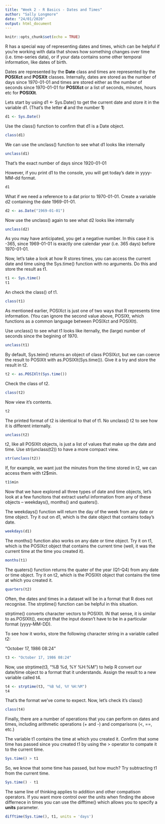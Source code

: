 ```yaml
---
title: "Week 2 - R Basics - Dates and Times"
author: "Sally Longmore"
date: "24/01/2020"
output: html_document
---
```


```r
knitr::opts_chunk$set(echo = TRUE)
```

R has a special way of representing dates and times, which can be helpful if you're working with data that shows how something changes over time (i.e. time-series data), or if your data contains some other temporal information, like dates of birth.

Dates are represented by the **Date** class and times are represented by the **POSIXct** and **POSXlt** classes. Internally, dates are stored as the number of days since 1970-01-01 and times are stored either as the number of seconds since 1970-01-01 for **POSIXct** or a list of seconds, minutes, hours etc for **POSIXlt**.

Lets start by using d1 <- Sys.Date() to get the current date and store it in the variable d1. (That's the letter **d** and the number **1**)

```r
d1 <- Sys.Date()
```

Use the class() function to confirm that d1 is a Date object.

```r
class(d1)
```

We can use the unclass() function to see what d1 looks like internally

```r
unclass(d1)
```

That's the exact number of days since 1920-01-01

However, if you print d1 to the console, you will get today's date in yyyy-MM-dd format.

```r
d1
```

What if we need a reference to a dat prior to 1970-01-01. Create a variable d2 containing the date 1969-01-01.

```r
d2 <- as.Date("1969-01-01")
```

Now use the unclass() again to see what d2 looks like internally

```r
unclass(d2)
```

As you may have anticipated, you get a negative number. In this case it is -365, since 1969-01-01 is exactly one calendar year (i.e. 365 days) before 1970-01-01.

Now, let's take a look at how R stores times, you can access the current date and time using the Sys.time() function with no arguments. Do this and store the result as t1.

```r
t1 <- Sys.time()
t1
```

An check the class() of t1.

```r
class(t1)
```

As mentioned earlier, POSIXct is just one of two ways that R represents time information. (You can ignore the second value above, POSIXt, which functions as a common language between POSIXct and POSIXlt).  

Use unclass() to see what t1 looks like iternally, the (large) number of seconds since the begining of 1970.

```r
unclass(t1)
```

By default, Sys.teim() returns an object of class POSIXct, but we can coerce the result to POSIXlt with as.POSIXlt(Sys.time()). Give it a try and store the result in t2.

```r
t2 <- as.POSIXlt(Sys.time())
```

Check the class of t2.

```r
class(t2)
```

Now view it's contents.

```r
t2
```

The printed format of t2 is identical to that of t1. No unclass() t2 to see how it is different internally.

```r
unclass(t2)
```

t2, like all POSIXlt objects, is just a list of values that make up the date and time. Use str(unclass(t2)) to have a more compact view.

```r
str(unclass(t2))
```

If, for example, we want just the minutes from the time stored in t2, we can access them with t2$min.

```r
t1$min
```

Now that we have explored all three types of date and time objects, let's look at a few funcitons that extract useful information from any of these objects -- weekdays(), months() and quaters().

The weekdays() function will return the day of the week from any date or time object. Try it out on d1, which is the date object that contains today's date.

```r
weekdays(d1)
```

The months() function also works on any date or time object. Try it on t1, which is the POSIXct object that contains the current time (well, it was the current time at the time you created it).

```r
months(t1)
```

The quaters() function returns the quater of the year (Q1-Q4) from any date or time object. Try it on t2, which is the POSIXlt object that contains the time at which you created it.

```r
quarters(t2)
```

Often, the dates and times in a dataset will be in a format that R does not recognise. The strptime() function can be helpful in this situation.

strptime() converts character vectors to POSIXlt. IN that sense, it is similar to as.POSIXlt(), except that the input doesn't have to be in a particular format (yyyy-MM-DD).

To see how it works, store the following character string in a variable called t2:

"October 17, 1986 08:24"

```r
t3 <- "October 17, 1986 08:24"
```

Now, use strptime(t3, "%B %d, %Y %H:%M") to help R convert our date/time object to a format that it understands. Assign the result to a new variable called t4.

```r
t4 <- strptime(t3, "%B %d, %Y %H:%M")
t4
```

That's the format we've come to expect. Now, let's check it's class()

```r
class(t4)
```


Finally, there are a number of operations that you can perform on dates and times, including arithmetic operations (+ and -) and comparisons (<, ==, etc.)

The variable t1 contains the time at which you created it. Confirm that some time has passed since you created t1 by using the > operator to compate it to the current time.

```r
Sys.time() > t1
```

So, we know that some time has passed, but how much? Try subtracting t1 from the current time.

```r
Sys.time() - t1
```

The same line of thinking applies to addition and other compatison operators. If you want more control over the units when finding the above differnece in times you can use the difftime() which allows you to specify a **units** parameter.

```r
difftime(Sys.time(), t1, units = 'days')
```